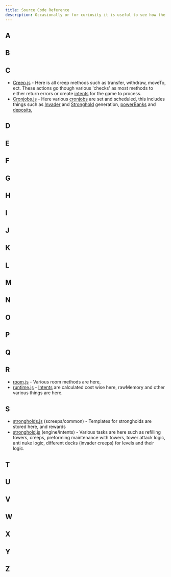 ```yaml
---
title: Source Code Reference
description: Occasionally or for curiosity it is useful to see how the Screep's game itself handles things. The private server source code is available to view on github, along with the source docs and some other things. It is important to note, that this does not provide all data on the MMO (main server) code-side of screeps as some things are not available to view. Things such as Shards, deep market information to name a few, can not be found here as their exclusively MMO and not publicly published. However, there are still many useful things to find. This list is sorted alphabetically for topic with a short description of the links, CTRL+F or whatever your native search is for browser to search keywords or look find what your looking for.
---
```


## A

## B

## C

- [Creep.js](https://github.com/screeps/engine/blob/master/src/game/creeps.js) - Here is all creep methods such as transfer, withdraw, moveTo, ect. These actions go though various 'checks' as most methods to either return errors or create [intents](/Intent) for the game to process.
- [Cronjobs.js](https://github.com/screeps/backend-local/blob/master/lib/cronjobs.js) - Here various [cronjobs](https://en.wikipedia.org/wiki/Cron) are set and scheduled, this includes things such as [Invader](/Invader) and [Stronghold](/Stronghold) generation, [powerBanks](/Power) and [deposits](/StructureFactory),

## D

## E

## F

## G

## H

## I

## J

## K

## L

## M

## N

## O

## P

## Q

## R

- [room.js](https://github.com/screeps/engine/blob/master/src/game/rooms.js) - Various room methods are here,
- [runtime.js](https://github.com/screeps/driver/blob/master/lib/runtime/runtime.js) - [Intents](/Intent) are calculated cost wise here, rawMemory and other various things are here.

## S

- [strongholds.js](https://github.com/screeps/common/blob/master/lib/strongholds.js) (screeps/common) - Templates for strongholds are stored here, and rewards
- [stronghold.js](https://github.com/screeps/engine/blob/master/src/processor/intents/invader-core/stronghold/stronghold.js) (engine/intents) - Various tasks are here such as refilling towers, creeps, preforming maintenance with towers, tower attack logic, anti nuke logic, different decks (invader creeps) for levels and their logic.

## T

## U

## V

## W

## X

## Y

## Z